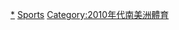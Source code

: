 {{portal box|南美洲|體育運動}}
{{Year by category
| m = 2
| c = 0
| d = 1
| y = 3
| cat = 南美洲體育
| sortkey = 南美洲體育
| in = 
| parent = 各年份南美洲體育
| subcat = 2013年南美洲
}}
[[Category:2013年體育|*]]
[[Category:2013年南美洲|Sports]]
[[Category:2010年代南美洲體育|Category:2010年代南美洲體育]]